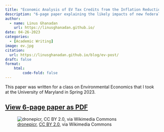 ```yaml
---
title: "Economic Analysis of EV Tax Credits from the Inflation Reduction Act"
description: "6-page paper explaining the likely impacts of new federal policy incentives regarding Light-Duty Elective Vehicles."
author: 
  - name: Linus Ghanadan
    url: https://linusghanadan.github.io/
date: 04-26-2023
categories:
  - [Academic Writing]
image: ev.jpg
citation:
  url: https://linusghanadan.github.io/blog/ev-post/
draft: false
format:
    html:
        code-fold: false
---
```


This paper was written for a class on Environmental Economics that I took at the University of Maryland in Spring 2023.

## [View 6-page paper as PDF](ev.pdf)

![[dronepicr](https://commons.wikimedia.org/wiki/File:Tesla_electric_car_charger_(30032293895).jpg), [CC BY 2.0](https://creativecommons.org/licenses/by/2.0/deed.en), via Wikimedia Commons](ev.jpg)
